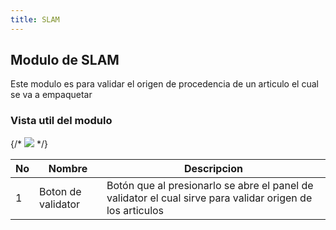 ```yaml
---
title: SLAM
---
```


## Modulo de SLAM

Este modulo es para validar el origen de procedencia de un articulo el cual se va a empaquetar

### Vista util del modulo
{/* ![](/img/upload/Screenshot-2025-06-03-122324.png) */}

|No|Nombre|Descripcion|
|--|------|-----------|
|1 |Boton de validator|Botón que al presionarlo se abre el panel de validator el cual sirve para validar origen de los articulos|

